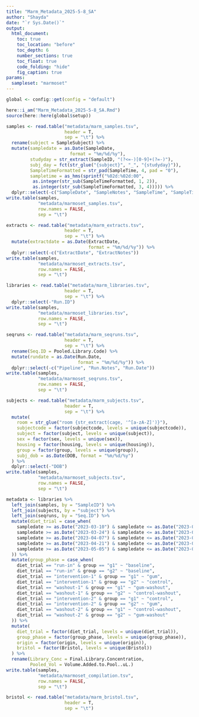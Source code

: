 ```yaml
---
title: "Marm_Metadata_2025-5-8_SA"
author: "Shayda"
date: "`r Sys.Date()`"
output:
  html_document:
    toc: true
    toc_location: "before"
    toc_depth: 6
    number_sections: true
    toc_float: true
    code_folding: "hide"
    fig_caption: true
params:
  sampleset: "marmoset"
---
```


```r
global <- config::get(config = "default")

here::i_am("Marm_Metadata_2025-5-8_SA.Rmd")
source(here::here(global$setup))
```
```r
samples <- read.table("metadata/marm_samples.tsv",
                      header = T,
                      sep = "\t") %>%
  rename(subject = SampleSubject) %>%
  mutate(sampledate = as.Date(SampleDate,
                        format = "%m/%d/%y"),
         studyday = str_extract(SampleID, "(?<=-)[0-9]+(?=-)"),
         subj_day = fct(str_glue("{subject}", "_", "{studyday}")),
         SampleTimeFormatted = str_pad(SampleTime, 4, pad = "0"),
         sampletime = as_hms(sprintf("%02d:%02d:00",
          as.integer(str_sub(SampleTimeFormatted, 1, 2)),
          as.integer(str_sub(SampleTimeFormatted, 3, 4))))) %>%
  dplyr::select(-c("SampleDate", "SampleNotes", "SampleTime", "SampleTimeFormatted"))
write.table(samples,
            "metadata/marmoset_samples.tsv",
            row.names = FALSE,
            sep = "\t")
```
```r
extracts <- read.table("metadata/marm_extracts.tsv",
                      header = T,
                      sep = "\t") %>%
  mutate(extractdate = as.Date(ExtractDate,
                               format = "%m/%d/%y")) %>%
  dplyr::select(-c("ExtractDate", "ExtractNotes"))
write.table(samples,
            "metadata/marmoset_extracts.tsv",
            row.names = FALSE,
            sep = "\t")
```
```r
libraries <- read.table("metadata/marm_libraries.tsv",
                      header = T,
                      sep = "\t") %>%
  dplyr::select(-"Run.ID")
write.table(samples,
            "metadata/marmoset_libraries.tsv",
            row.names = FALSE,
            sep = "\t")

seqruns <- read.table("metadata/marm_seqruns.tsv",
                      header = T,
                      sep = "\t") %>%
  rename(Seq.ID = Pooled.Library.Code) %>%
  mutate(rundate = as.Date(Run.Date,
                           format = "%m/%d/%y")) %>%
  dplyr::select(-c("Pipeline", "Run.Notes", "Run.Date"))
write.table(samples,
            "metadata/marmoset_seqruns.tsv",
            row.names = FALSE,
            sep = "\t")

subjects <- read.table("metadata/marm_subjects.tsv",
                      header = T,
                      sep = "\t") %>%
  mutate(
    room = str_glue("room {str_extract(cage, '^[a-zA-Z]')}"),
    subjectcode = factor(subjectcode, levels = unique(subjectcode)),
    subject = factor(subject, levels = unique(subject)),
    sex = factor(sex, levels = unique(sex)),
    housing = factor(housing, levels = unique(housing)),
    group = factor(group, levels = unique(group)),
    subj_dob = as.Date(DOB, format = "%m/%d/%y")
  ) %>%
  dplyr::select(-"DOB")
write.table(samples,
            "metadata/marmoset_subjects.tsv",
            row.names = FALSE,
            sep = "\t")
```
```r
metadata <- libraries %>%
  left_join(samples, by = "SampleID") %>%
  left_join(subjects, by = "subject") %>%
  left_join(seqruns, by = "Seq.ID") %>%
  mutate(diet_trial = case_when(
    sampledate >= as.Date("2023-03-10") & sampledate <= as.Date("2023-03-23") ~ "run-in",
    sampledate >= as.Date("2023-03-24") & sampledate <= as.Date("2023-04-06") ~ "intervention-1",
    sampledate >= as.Date("2023-04-07") & sampledate <= as.Date("2023-04-20") ~ "washout-1",
    sampledate >= as.Date("2023-04-21") & sampledate <= as.Date("2023-05-04") ~ "intervention-2",
    sampledate >= as.Date("2023-05-05") & sampledate <= as.Date("2023-05-18") ~ "washout-2"
  )) %>%
  mutate(group_phase = case_when(
    diet_trial == "run-in" & group == "g1" ~ "baseline",
    diet_trial == "run-in" & group == "g2" ~ "baseline",
    diet_trial == "intervention-1" & group == "g1" ~ "gum",
    diet_trial == "intervention-1" & group == "g2" ~ "control",
    diet_trial == "washout-1" & group == "g1" ~ "gum-washout",
    diet_trial == "washout-1" & group == "g2" ~ "control-washout",
    diet_trial == "intervention-2" & group == "g1" ~ "control",
    diet_trial == "intervention-2" & group == "g2" ~ "gum",
    diet_trial == "washout-2" & group == "g1" ~ "control-washout",
    diet_trial == "washout-2" & group == "g2" ~ "gum-washout"
  )) %>%
  mutate(
    diet_trial = factor(diet_trial, levels = unique(diet_trial)),
    group_phase = factor(group_phase, levels = unique(group_phase)),
    origin = factor(origin, levels = unique(origin)),
    bristol = factor(Bristol, levels = unique(Bristol))
  ) %>%
  rename(Library_Conc = Final.Library.Concentration,
         Pooled_Vol = Volume.Added.to.Pool..uL.) 
write.table(samples,
            "metadata/marmoset_compilation.tsv",
            row.names = FALSE,
            sep = "\t")
```
```r
bristol <- read.table("metadata/marm_bristol.tsv",
                      header = T,
                      sep = "\t")
```